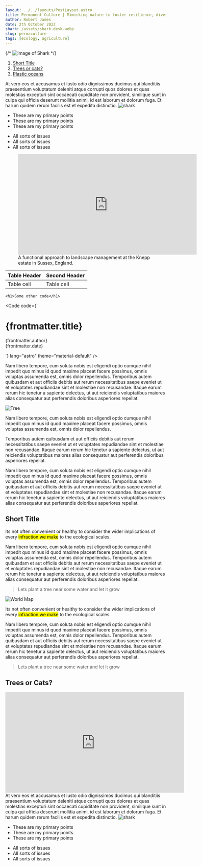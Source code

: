 ```yaml
---
layout: ../../layouts/PostLayout.astro
title: Permanent Culture | Mimicking nature to foster resilience, diversity and wealth
author: Robert James
date: 2th October 2022
shark: /assets/shark-desk.webp
slug: permaculture
tags: [ecology, agriculture]
---
```




{/* ![Image of Shark](/assets/shark-desk.webp "A shark") */}

1. <ins>[Short Title](#short-title)</ins>
2. [Trees or cats?](#trees-or-cats)
3. [Plastic oceans](#plastice-oceans)


<div class="grid grid-cols-1 lg:grid-cols-2 lg:gap-10 items-top">
At vero eos et accusamus et iusto odio dignissimos ducimus qui blanditiis praesentium voluptatum deleniti atque corrupti quos dolores et quas molestias excepturi sint occaecati cupiditate non provident, similique sunt in culpa qui officia deserunt mollitia animi, id est laborum et dolorum fuga. Et harum quidem rerum facilis est et expedita distinctio.
<image src="/assets/shark-desk.webp" alt="shark" class="bg-cover"/>
</div>

- These are my primary points
- These are my primary points
- These are my primary points

* All sorts of issues
* All sorts of issues
* All sorts of issues

<figure>
  <iframe width="560" height="315" src="https://www.youtube.com/embed/CuZBJzZBBbg" title="YouTube video player" frameborder="0" allow="accelerometer; clipboard-write; encrypted-media; gyroscope; picture-in-picture" allowfullscreen></iframe>
  <figcaption>
    A functional approach to landscape management at the Knepp estate in Sussex, England.
  </figcaption>
</figure>

Table Header | Second Header
------------ | -------------
Table cell   | Table cell

```
<h1>Some other code</h1>

```



<Code code={`<Layout title={frontmatter.title}>
  <div class="flex flex-col max-w-3xl my-10 mx-auto">
    <div class="pb-10">
      <h1>{frontmatter.title}</h1>
      <p class="pb-2 font-normal text-sm text-right">
        {frontmatter.author}
        <br /><span class="text-green-800">{frontmatter.date}</span>
      </p>
    </div>
    <slot />
  </div>
</Layout>`} lang="astro" theme="material-default" />


Nam libero tempore, cum soluta nobis est eligendi optio cumque nihil impedit quo minus id quod maxime placeat facere possimus, omnis voluptas assumenda est, omnis dolor repellendus. Temporibus autem quibusdam et aut officiis debitis aut rerum necessitatibus saepe eveniet ut et voluptates repudiandae sint et molestiae non recusandae. Itaque earum rerum hic tenetur a sapiente delectus, ut aut reiciendis voluptatibus maiores alias consequatur aut perferendis doloribus asperiores repellat.

![Tree](/assets/tree.jpg "A tree")

Nam libero tempore, cum soluta nobis est eligendi optio cumque nihil impedit quo minus id quod maxime placeat facere possimus, omnis voluptas assumenda est, omnis dolor repellendus.

Temporibus autem quibusdam et aut officiis debitis aut rerum necessitatibus saepe eveniet ut et voluptates repudiandae sint et molestiae non recusandae. Itaque earum rerum hic tenetur a sapiente delectus, ut aut reiciendis voluptatibus maiores alias consequatur aut perferendis doloribus asperiores repellat.

Nam libero tempore, cum soluta nobis est eligendi optio cumque nihil impedit quo minus id quod maxime placeat facere possimus, omnis voluptas assumenda est, omnis dolor repellendus. Temporibus autem quibusdam et aut officiis debitis aut rerum necessitatibus saepe eveniet ut et voluptates repudiandae sint et molestiae non recusandae. Itaque earum rerum hic tenetur a sapiente delectus, ut aut reiciendis voluptatibus maiores alias consequatur aut perferendis doloribus asperiores repellat.

## Short Title

Its not often convenient or healthy to consider the wider implications of every <mark>infraction we make</mark> to the ecological scales.

Nam libero tempore, cum soluta nobis est eligendi optio cumque nihil impedit quo minus id quod maxime placeat facere possimus, omnis voluptas assumenda est, omnis dolor repellendus. Temporibus autem quibusdam et aut officiis debitis aut rerum necessitatibus saepe eveniet ut et voluptates repudiandae sint et molestiae non recusandae. Itaque earum rerum hic tenetur a sapiente delectus, ut aut reiciendis voluptatibus maiores alias consequatur aut perferendis doloribus asperiores repellat.

>Lets plant a tree near some water and let it grow

![World Map](/assets/map.png "A world map")


Its not often convenient or healthy to consider the wider implications of every <mark>infraction we make</mark> to the ecological scales.

Nam libero tempore, cum soluta nobis est eligendi optio cumque nihil impedit quo minus id quod maxime placeat facere possimus, omnis voluptas assumenda est, omnis dolor repellendus. Temporibus autem quibusdam et aut officiis debitis aut rerum necessitatibus saepe eveniet ut et voluptates repudiandae sint et molestiae non recusandae. Itaque earum rerum hic tenetur a sapiente delectus, ut aut reiciendis voluptatibus maiores alias consequatur aut perferendis doloribus asperiores repellat.

>Lets plant a tree near some water and let it grow

## Trees or Cats?

<iframe width="560" height="315" src="https://www.youtube.com/embed/0UUfxw1S8pU" title="YouTube video player" frameborder="0" allow="accelerometer; autoplay; clipboard-write; encrypted-media; gyroscope; picture-in-picture" allowfullscreen></iframe>

<div class="grid grid-cols-1 lg:grid-cols-2 lg:gap-10 items-top">
At vero eos et accusamus et iusto odio dignissimos ducimus qui blanditiis praesentium voluptatum deleniti atque corrupti quos dolores et quas molestias excepturi sint occaecati cupiditate non provident, similique sunt in culpa qui officia deserunt mollitia animi, id est laborum et dolorum fuga. Et harum quidem rerum facilis est et expedita distinctio.
<image src="/assets/shark-desk.webp" alt="shark" class="bg-cover"/>
</div>

- These are my primary points
- These are my primary points
- These are my primary points

* All sorts of issues
* All sorts of issues
* All sorts of issues